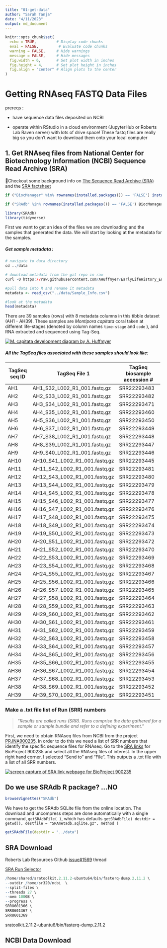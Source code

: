 ```yaml
---
title: "01-get-data"
author: "Sarah Tanja"
date: "4/11/2023"
output: md_document
---
```


```r
knitr::opts_chunk$set(
  echo = TRUE,         # Display code chunks
  eval = FALSE,         # Evaluate code chunks
  warning = FALSE,     # Hide warnings
  message = FALSE,     # Hide messages
  fig.width = 6,       # Set plot width in inches
  fig.height = 4,      # Set plot height in inches
  fig.align = "center" # Align plots to the center
)
```

# Getting RNAseq FASTQ Data Files

prereqs :

-   have sequence data files deposited on NCBI

-   operate within RStudio in a cloud environment (JupyterHub or Roberts Lab Raven server) with lots of drive space! These fastq files are really big so you don't want to download them onto your local computer

## 1. Get RNAseq files from National Center for Biotechnology Information (NCBI) Sequence Read Archive (SRA)

👀Checkout some background info on [The Sequence Read Archive (SRA)](https://linsalrob.github.io/ComputationalGenomicsManual/Databases/SRA.html#:~:text=A%20Study%20(SRP)%20has%20one,want%20to%20download%20from%20NCBI.) and the [SRA factsheet](https://www.ncbi.nlm.nih.gov/core/assets/sra/files/Factsheet_SRA.pdf)

```r
if ("BiocManager" %in% rownames(installed.packages()) == 'FALSE') install.packages("BiocManager") 

if ("SRAdb" %in% rownames(installed.packages()) == 'FALSE') BiocManager::install("SRAdb")
```

```r
library(SRAdb)
library(tidyverse)
```

First we want to get an idea of the files we are downloading and the samples that generated the data. We will start by looking at the metadata for the samples.

##### Get sample metadata :

```r
# navigate to data directory
cd ../data

# download metadata from the git repo in raw
curl -O https://raw.githubusercontent.com/AHuffmyer/EarlyLifeHistory_Energetics/master/Mcap2020/Data/TagSeq/Sample_Info.csv

```

```r
#pull data into R and rename it metadata 
metadata <- read_csv("../data/Sample_Info.csv")
```

```r
#look at the metadata
head(metadata)
```

There are 39 samples (rows) with 8 metadata columns in this tibble dataset (AH1 - AH39). These samples are *Montipora capitata* coral taken at different life-stages (denoted by column names `time-stage` and `code` ), and RNA extracted and sequenced using Tag-Seq.

[![M. capitata development diagram by A. Huffmyer](https://user-images.githubusercontent.com/32178010/211181816-cf21abb7-7038-4f86-9aca-3ca326a958ce.png)](https://github.com/AHuffmyer/EarlyLifeHistory_Energetics)

##### All the TagSeq files associated with these samples should look like:

+-------------------+-------------------------------+-----------------------------------+
| **TagSeq seq ID** | **TagSeq File 1**             | **TagSeq biosample accession \#** |
+===================+===============================+===================================+
| AH1               | AH1_S32_L002_R1_001.fastq.gz  | SRR22293483                       |
+-------------------+-------------------------------+-----------------------------------+
| AH2               | AH2_S33_L002_R1_001.fastq.gz  | SRR22293482                       |
+-------------------+-------------------------------+-----------------------------------+
| AH3               | AH3_S34_L002_R1_001.fastq.gz  | SRR22293471                       |
+-------------------+-------------------------------+-----------------------------------+
| AH4               | AH4_S35_L002_R1_001.fastq.gz  | SRR22293460                       |
+-------------------+-------------------------------+-----------------------------------+
| AH5               | AH5_S36_L002_R1_001.fastq.gz  | SRR22293450                       |
+-------------------+-------------------------------+-----------------------------------+
| AH6               | AH6_S37_L002_R1_001.fastq.gz  | SRR22293449                       |
+-------------------+-------------------------------+-----------------------------------+
| AH7               | AH7_S38_L002_R1_001.fastq.gz  | SRR22293448                       |
+-------------------+-------------------------------+-----------------------------------+
| AH8               | AH8_S39_L002_R1_001.fastq.gz  | SRR22293447                       |
+-------------------+-------------------------------+-----------------------------------+
| AH9               | AH9_S40_L002_R1_001.fastq.gz  | SRR22293446                       |
+-------------------+-------------------------------+-----------------------------------+
| AH10              | AH10_S41_L002_R1_001.fastq.gz | SRR22293445                       |
+-------------------+-------------------------------+-----------------------------------+
| AH11              | AH11_S42_L002_R1_001.fastq.gz | SRR22293481                       |
+-------------------+-------------------------------+-----------------------------------+
| AH12              | AH12_S43_L002_R1_001.fastq.gz | SRR22293480                       |
+-------------------+-------------------------------+-----------------------------------+
| AH13              | AH13_S44_L002_R1_001.fastq.gz | SRR22293479                       |
+-------------------+-------------------------------+-----------------------------------+
| AH14              | AH14_S45_L002_R1_001.fastq.gz | SRR22293478                       |
+-------------------+-------------------------------+-----------------------------------+
| AH15              | AH15_S46_L002_R1_001.fastq.gz | SRR22293477                       |
+-------------------+-------------------------------+-----------------------------------+
| AH16              | AH16_S47_L002_R1_001.fastq.gz | SRR22293476                       |
+-------------------+-------------------------------+-----------------------------------+
| AH17              | AH17_S48_L002_R1_001.fastq.gz | SRR22293475                       |
+-------------------+-------------------------------+-----------------------------------+
| AH18              | AH18_S49_L002_R1_001.fastq.gz | SRR22293474                       |
+-------------------+-------------------------------+-----------------------------------+
| AH19              | AH19_S50_L002_R1_001.fastq.gz | SRR22293473                       |
+-------------------+-------------------------------+-----------------------------------+
| AH20              | AH20_S51_L002_R1_001.fastq.gz | SRR22293472                       |
+-------------------+-------------------------------+-----------------------------------+
| AH21              | AH21_S52_L002_R1_001.fastq.gz | SRR22293470                       |
+-------------------+-------------------------------+-----------------------------------+
| AH22              | AH22_S53_L002_R1_001.fastq.gz | SRR22293469                       |
+-------------------+-------------------------------+-----------------------------------+
| AH23              | AH23_S54_L002_R1_001.fastq.gz | SRR22293468                       |
+-------------------+-------------------------------+-----------------------------------+
| AH24              | AH24_S55_L002_R1_001.fastq.gz | SRR22293467                       |
+-------------------+-------------------------------+-----------------------------------+
| AH25              | AH25_S56_L002_R1_001.fastq.gz | SRR22293466                       |
+-------------------+-------------------------------+-----------------------------------+
| AH26              | AH26_S57_L002_R1_001.fastq.gz | SRR22293465                       |
+-------------------+-------------------------------+-----------------------------------+
| AH27              | AH27_S58_L002_R1_001.fastq.gz | SRR22293464                       |
+-------------------+-------------------------------+-----------------------------------+
| AH28              | AH28_S59_L002_R1_001.fastq.gz | SRR22293463                       |
+-------------------+-------------------------------+-----------------------------------+
| AH29              | AH29_S60_L002_R1_001.fastq.gz | SRR22293462                       |
+-------------------+-------------------------------+-----------------------------------+
| AH30              | AH30_S61_L002_R1_001.fastq.gz | SRR22293461                       |
+-------------------+-------------------------------+-----------------------------------+
| AH31              | AH31_S62_L002_R1_001.fastq.gz | SRR22293459                       |
+-------------------+-------------------------------+-----------------------------------+
| AH32              | AH32_S63_L002_R1_001.fastq.gz | SRR22293458                       |
+-------------------+-------------------------------+-----------------------------------+
| AH33              | AH33_S64_L002_R1_001.fastq.gz | SRR22293457                       |
+-------------------+-------------------------------+-----------------------------------+
| AH34              | AH34_S65_L002_R1_001.fastq.gz | SRR22293456                       |
+-------------------+-------------------------------+-----------------------------------+
| AH35              | AH35_S66_L002_R1_001.fastq.gz | SRR22293455                       |
+-------------------+-------------------------------+-----------------------------------+
| AH36              | AH36_S67_L002_R1_001.fastq.gz | SRR22293454                       |
+-------------------+-------------------------------+-----------------------------------+
| AH37              | AH37_S68_L002_R1_001.fastq.gz | SRR22293453                       |
+-------------------+-------------------------------+-----------------------------------+
| AH38              | AH38_S69_L002_R1_001.fastq.gz | SRR22293452                       |
+-------------------+-------------------------------+-----------------------------------+
| AH39              | AH39_S70_L002_R1_001.fastq.gz | SRR22293451                       |
+-------------------+-------------------------------+-----------------------------------+

### Make a .txt file list of Run (SRR) numbers

> *"Results are called runs (SRR). Runs comprise the data gathered for a sample or sample bundle and refer to a defining experiment."*

First, we need to obtain RNAseq files from NCBI from the project [PRJNA900235](https://www.ncbi.nlm.nih.gov/bioproject/?term=PRJNA900235). In order to do this we need a list of SRR numbers that identify the specific sequence files for RNAseq. Go to the [SRA links](https://www.ncbi.nlm.nih.gov/sra?LinkName=bioproject_sra_all&from_uid=900235) for BioProject 900235 and select all the RNAseq files of interest. In the upper right hand corner, I selected "Send to" and "File". This outputs a .txt file with a list of all SRR numbers.

[![screen capture of SRA link webpage for BioProject 900235](images/ncbi-sra-links.png)](https://www.ncbi.nlm.nih.gov/sra?LinkName=bioproject_sra_all&from_uid=900235)

## Do we use SRAdb R package? ...NO

```r
browseVignettes("SRAdb")
```

We have to get the SRAdb SQLite file from the online location. The download and uncompress steps are done automatically with a single command, `getSRAdbFile( )`, which has defaults `getSRAdbFile( destdir = getwd(), destfile = "SRAmetadb.sqlite.gz", method )`

```r
getSRAdbFile(destdir = "../data")
```

## SRA Download

Roberts Lab Resources Github [issue#1569](https://github.com/RobertsLab/resources/issues/1569) thread

[SRA Run Selector](https://www.ncbi.nlm.nih.gov/Traces/study/?query_key=9&WebEnv=MCID_64358c3e49f6486f57b185c1&o=acc_s%3Aa)

```r
/home/shared/sratoolkit.2.11.2-ubuntu64/bin/fasterq-dump.2.11.2 \
--outdir /home/sr320/ncbi  \
--split-files \
--threads 27 \
--mem 100GB \
--progress \
SRR8601366 \
SRR8601367 \
SRR8601369
```

sratoolkit.2.11.2-ubuntu6/bin/fasterq-dump.2.11.2

## NCBI Data Download

